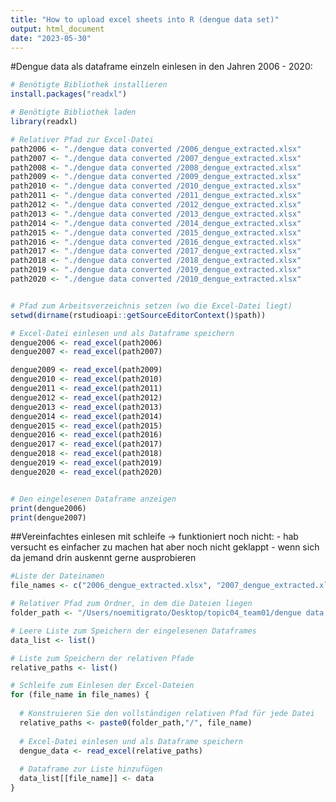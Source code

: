 ```yaml
---
title: "How to upload excel sheets into R (dengue data set)"
output: html_document
date: "2023-05-30"
---
```


#Dengue data als dataframe einzeln einlesen in den Jahren 2006 - 2020:

```r
# Benötigte Bibliothek installieren
install.packages("readxl")
```

```r
# Benötigte Bibliothek laden
library(readxl)

# Relativer Pfad zur Excel-Datei
path2006 <- "./dengue data converted /2006_dengue_extracted.xlsx" 
path2007 <- "./dengue data converted /2007_dengue_extracted.xlsx"
path2008 <- "./dengue data converted /2008_dengue_extracted.xlsx" 
path2009 <- "./dengue data converted /2009_dengue_extracted.xlsx"
path2010 <- "./dengue data converted /2010_dengue_extracted.xlsx" 
path2011 <- "./dengue data converted /2011_dengue_extracted.xlsx"
path2012 <- "./dengue data converted /2012_dengue_extracted.xlsx" 
path2013 <- "./dengue data converted /2013_dengue_extracted.xlsx"
path2014 <- "./dengue data converted /2014_dengue_extracted.xlsx" 
path2015 <- "./dengue data converted /2015_dengue_extracted.xlsx"
path2016 <- "./dengue data converted /2016_dengue_extracted.xlsx" 
path2017 <- "./dengue data converted /2017_dengue_extracted.xlsx"
path2018 <- "./dengue data converted /2018_dengue_extracted.xlsx" 
path2019 <- "./dengue data converted /2019_dengue_extracted.xlsx"
path2020 <- "./dengue data converted /2010_dengue_extracted.xlsx" 


# Pfad zum Arbeitsverzeichnis setzen (wo die Excel-Datei liegt)
setwd(dirname(rstudioapi::getSourceEditorContext()$path))

# Excel-Datei einlesen und als Dataframe speichern
dengue2006 <- read_excel(path2006)
dengue2007 <- read_excel(path2007)

dengue2009 <- read_excel(path2009)
dengue2010 <- read_excel(path2010)
dengue2011 <- read_excel(path2011)
dengue2012 <- read_excel(path2012)
dengue2013 <- read_excel(path2013)
dengue2014 <- read_excel(path2014)
dengue2015 <- read_excel(path2015)
dengue2016 <- read_excel(path2016)
dengue2017 <- read_excel(path2017)
dengue2018 <- read_excel(path2018)
dengue2019 <- read_excel(path2019)
dengue2020 <- read_excel(path2020)


# Den eingelesenen Dataframe anzeigen
print(dengue2006)
print(dengue2007)
```
##Vereinfachtes einlesen mit schleife -> funktioniert noch nicht: 
- hab versucht es einfacher zu machen hat aber noch nicht geklappt 
- wenn sich da jemand drin auskennt gerne ausprobieren 
```r
#Liste der Dateinamen
file_names <- c("2006_dengue_extracted.xlsx", "2007_dengue_extracted.xlsx", "2009_dengue_extracted.xlsx", "2010_dengue_extracted.xlsx", "2011_dengue_extracted.xlsx", "2012_dengue_extracted.xlsx", "2013_dengue_extracted.xlsx", "2014_dengue_extracted.xlsx", "2015_dengue_extracted.xlsx", "2016_dengue_extracted.xlsx", "2017_dengue_extracted.xlsx", "2018_dengue_extracted.xlsx", "2019_dengue_extracted.xlsx","2020_dengue_extracted.xlsx")

# Relativer Pfad zum Ordner, in dem die Dateien liegen
folder_path <- "/Users/noemitigrato/Desktop/topic04_team01/dengue data converted"

# Leere Liste zum Speichern der eingelesenen Dataframes
data_list <- list()

# Liste zum Speichern der relativen Pfade
relative_paths <- list()

# Schleife zum Einlesen der Excel-Dateien
for (file_name in file_names) {
  
  # Konstruieren Sie den vollständigen relativen Pfad für jede Datei
  relative_paths <- paste0(folder_path,"/", file_name)
  
  # Excel-Datei einlesen und als Dataframe speichern
  dengue_data <- read_excel(relative_paths)
  
  # Dataframe zur Liste hinzufügen
  data_list[[file_name]] <- data
}
```
